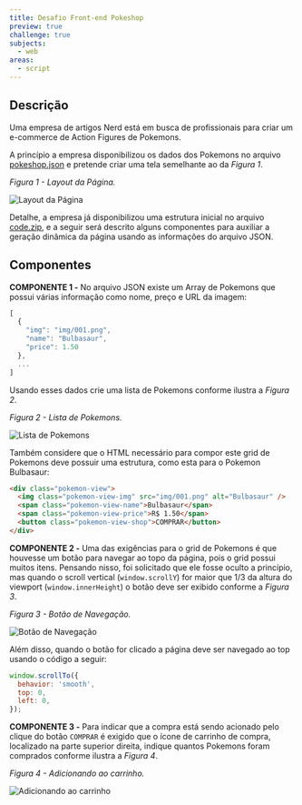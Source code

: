 ```yaml
---
title: Desafio Front-end Pokeshop
preview: true
challenge: true
subjects:
  - web
areas:
  - script
---
```



## Descrição

Uma empresa de artigos Nerd está em busca de profissionais para criar um e-commerce de Action Figures de Pokemons.

A princípio a empresa disponibilizou os dados dos Pokemons no arquivo [pokeshop.json](https://github.com/amarofashion/front-end-challenge/web-script-pokeshop/_code/js/code/data/pokeshop.json) e pretende criar uma tela semelhante ao da _Figura 1_.

_Figura 1 - Layout da Página._

<Image src={layout} alt="Layout da Página" class="border p-4" />

Detalhe, a empresa já disponibilizou uma estrutura inicial no arquivo [code.zip](https://download-directory.github.io/?url=https://github.com/amarofashion/front-end-challenge/web-script-pokeshop/_code/js/code/), e a seguir será descrito alguns componentes para auxiliar a geração dinâmica da página usando as informações do arquivo JSON.

## Componentes

**COMPONENTE 1 -** No arquivo JSON existe um Array de Pokemons que possui várias informação como nome, preço e URL da imagem:

```js
[
  {
    "img": "img/001.png",
    "name": "Bulbasaur",
    "price": 1.50
  },
  ...
]
```

Usando esses dados crie uma lista de Pokemons conforme ilustra a _Figura 2_.

_Figura 2 - Lista de Pokemons._

<Image src={listPokemons} alt="Lista de Pokemons" class="border p-4" />

Também considere que o HTML necessário para compor este grid de Pokemons deve possuir uma estrutura, como esta para o Pokemon Bulbasaur:

```html
<div class="pokemon-view">
  <img class="pokemon-view-img" src="img/001.png" alt="Bulbasaur" />
  <span class="pokemon-view-name">Bulbasaur</span>
  <span class="pokemon-view-price">R$ 1.50</span>
  <button class="pokemon-view-shop">COMPRAR</button>
</div>
```

**COMPONENTE 2 -** Uma das exigências para o grid de Pokemons é que houvesse um botão para navegar ao topo da página, pois o grid possui muitos itens. Pensando nisso, foi solicitado que ele fosse oculto a princípio, mas quando o scroll vertical (`window.scrollY`) for maior que 1/3 da altura do viewport (`window.innerHeight`) o botão deve ser exibido conforme a _Figura 3_.

_Figura 3 - Botão de Navegação._

<Image src={goToTop} alt="Botão de Navegação" class="border p-4" />

Além disso, quando o botão for clicado a página deve ser navegado ao top usando o código a seguir:

```js
window.scrollTo({
  behavior: 'smooth',
  top: 0,
  left: 0,
});
```

**COMPONENTE 3 -** Para indicar que a compra está sendo acionado pelo clique do botão `COMPRAR` é exigido que o ícone de carrinho de compra, localizado na parte superior direita, indique quantos Pokemons foram comprados conforme ilustra a _Figura 4_.

_Figura 4 - Adicionando ao carrinho._

<Image src={addCart} alt="Adicionando ao carrinho" class="border p-4" />
